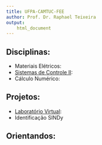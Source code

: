 ```yaml
---
title: UFPA-CAMTUC-FEE
author: Prof. Dr. Raphael Teixeira
output: 
    html_document
---
```


## Disciplinas:

 - Materiais Elétricos:
 - [Sistemas de Controle II](https://raphateixeira.github.io/SistemasControleII/README.md): 
 - Cálculo Numérico:

## Projetos:

 - [Laboratório Virtual](https://raphateixeira.github.io/LabVirtual/):  
 - Identificação SINDy

## Orientandos:



